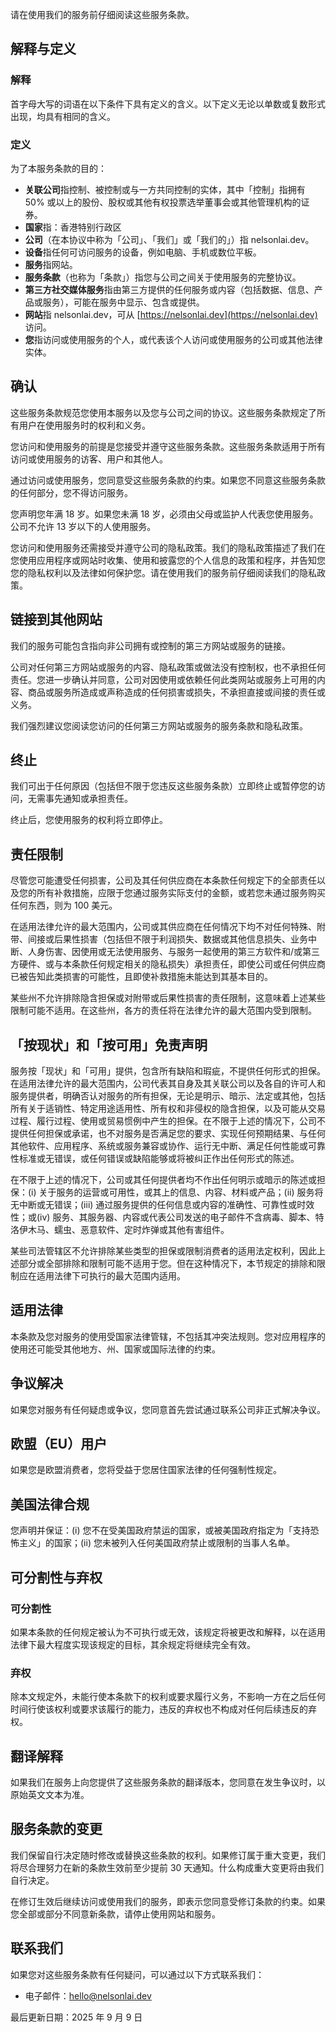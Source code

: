 请在使用我们的服务前仔细阅读这些服务条款。

## 解释与定义

### 解释

首字母大写的词语在以下条件下具有定义的含义。以下定义无论以单数或复数形式出现，均具有相同的含义。

### 定义

为了本服务条款的目的：

- **关联公司**指控制、被控制或与一方共同控制的实体，其中「控制」指拥有 50% 或以上的股份、股权或其他有权投票选举董事会或其他管理机构的证券。
- **国家**指：香港特别行政区
- **公司**（在本协议中称为「公司」、「我们」或「我们的」）指 nelsonlai.dev。
- **设备**指任何可访问服务的设备，例如电脑、手机或数位平板。
- **服务**指网站。
- **服务条款**（也称为「条款」）指您与公司之间关于使用服务的完整协议。
- **第三方社交媒体服务**指由第三方提供的任何服务或内容（包括数据、信息、产品或服务），可能在服务中显示、包含或提供。
- **网站**指 nelsonlai.dev，可从 [https://nelsonlai.dev](https://nelsonlai.dev) 访问。
- **您**指访问或使用服务的个人，或代表该个人访问或使用服务的公司或其他法律实体。

## 确认

这些服务条款规范您使用本服务以及您与公司之间的协议。这些服务条款规定了所有用户在使用服务时的权利和义务。

您访问和使用服务的前提是您接受并遵守这些服务条款。这些服务条款适用于所有访问或使用服务的访客、用户和其他人。

通过访问或使用服务，您同意受这些服务条款的约束。如果您不同意这些服务条款的任何部分，您不得访问服务。

您声明您年满 18 岁。如果您未满 18 岁，必须由父母或监护人代表您使用服务。公司不允许 13 岁以下的人使用服务。

您访问和使用服务还需接受并遵守公司的隐私政策。我们的隐私政策描述了我们在您使用应用程序或网站时收集、使用和披露您的个人信息的政策和程序，并告知您您的隐私权利以及法律如何保护您。请在使用我们的服务前仔细阅读我们的隐私政策。

## 链接到其他网站

我们的服务可能包含指向非公司拥有或控制的第三方网站或服务的链接。

公司对任何第三方网站或服务的内容、隐私政策或做法没有控制权，也不承担任何责任。您进一步确认并同意，公司对因使用或依赖任何此类网站或服务上可用的内容、商品或服务所造成或声称造成的任何损害或损失，不承担直接或间接的责任或义务。

我们强烈建议您阅读您访问的任何第三方网站或服务的服务条款和隐私政策。

## 终止

我们可出于任何原因（包括但不限于您违反这些服务条款）立即终止或暂停您的访问，无需事先通知或承担责任。

终止后，您使用服务的权利将立即停止。

## 责任限制

尽管您可能遭受任何损害，公司及其任何供应商在本条款任何规定下的全部责任以及您的所有补救措施，应限于您通过服务实际支付的金额，或若您未通过服务购买任何东西，则为 100 美元。

在适用法律允许的最大范围内，公司或其供应商在任何情况下均不对任何特殊、附带、间接或后果性损害（包括但不限于利润损失、数据或其他信息损失、业务中断、人身伤害、因使用或无法使用服务、与服务一起使用的第三方软件和/或第三方硬件、或与本条款任何规定相关的隐私损失）承担责任，即使公司或任何供应商已被告知此类损害的可能性，且即使补救措施未能达到其基本目的。

某些州不允许排除隐含担保或对附带或后果性损害的责任限制，这意味着上述某些限制可能不适用。在这些州，各方的责任将在法律允许的最大范围内受到限制。

## 「按现状」和「按可用」免责声明

服务按「现状」和「可用」提供，包含所有缺陷和瑕疵，不提供任何形式的担保。在适用法律允许的最大范围内，公司代表其自身及其关联公司以及各自的许可人和服务提供者，明确否认对服务的所有担保，无论是明示、暗示、法定或其他，包括所有关于适销性、特定用途适用性、所有权和非侵权的隐含担保，以及可能从交易过程、履行过程、使用或贸易惯例中产生的担保。在不限于上述的情况下，公司不提供任何担保或承诺，也不对服务是否满足您的要求、实现任何预期结果、与任何其他软件、应用程序、系统或服务兼容或协作、运行无中断、满足任何性能或可靠性标准或无错误，或任何错误或缺陷能够或将被纠正作出任何形式的陈述。

在不限于上述的情况下，公司或其任何提供者均不作出任何明示或暗示的陈述或担保：(i) 关于服务的运营或可用性，或其上的信息、内容、材料或产品；(ii) 服务将无中断或无错误；(iii) 通过服务提供的任何信息或内容的准确性、可靠性或时效性；或(iv) 服务、其服务器、内容或代表公司发送的电子邮件不含病毒、脚本、特洛伊木马、蠕虫、恶意软件、定时炸弹或其他有害组件。

某些司法管辖区不允许排除某些类型的担保或限制消费者的适用法定权利，因此上述部分或全部排除和限制可能不适用于您。但在这种情况下，本节规定的排除和限制应在适用法律下可执行的最大范围内适用。

## 适用法律

本条款及您对服务的使用受国家法律管辖，不包括其冲突法规则。您对应用程序的使用还可能受其他地方、州、国家或国际法律的约束。

## 争议解决

如果您对服务有任何疑虑或争议，您同意首先尝试通过联系公司非正式解决争议。

## 欧盟（EU）用户

如果您是欧盟消费者，您将受益于您居住国家法律的任何强制性规定。

## 美国法律合规

您声明并保证：(i) 您不在受美国政府禁运的国家，或被美国政府指定为「支持恐怖主义」的国家；(ii) 您未被列入任何美国政府禁止或限制的当事人名单。

## 可分割性与弃权

### 可分割性

如果本条款的任何规定被认为不可执行或无效，该规定将被更改和解释，以在适用法律下最大程度实现该规定的目标，其余规定将继续完全有效。

### 弃权

除本文规定外，未能行使本条款下的权利或要求履行义务，不影响一方在之后任何时间行使该权利或要求该履行的能力，违反的弃权也不构成对任何后续违反的弃权。

## 翻译解释

如果我们在服务上向您提供了这些服务条款的翻译版本，您同意在发生争议时，以原始英文文本为准。

## 服务条款的变更

我们保留自行决定随时修改或替换这些条款的权利。如果修订属于重大变更，我们将尽合理努力在新的条款生效前至少提前 30 天通知。什么构成重大变更将由我们自行决定。

在修订生效后继续访问或使用我们的服务，即表示您同意受修订条款的约束。如果您全部或部分不同意新条款，请停止使用网站和服务。

## 联系我们

如果您对这些服务条款有任何疑问，可以通过以下方式联系我们：

- 电子邮件：hello@nelsonlai.dev

最后更新日期：2025 年 9 月 9 日
